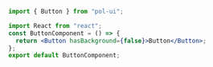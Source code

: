 ```jsx
import { Button } from "pol-ui";

import React from "react";
const ButtonComponent = () => {
  return <Button hasBackground={false}>Button</Button>;
};
export default ButtonComponent;
```
